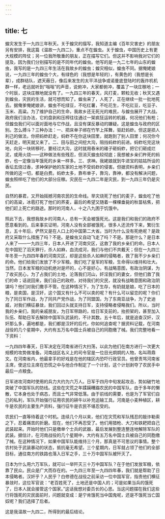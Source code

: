 ```yaml
---
---
---
```

title: 七
---




蝗灾发生于一九四三年秋天。关于蝗灾的描写，我知道主编《百年灾害史》的朋友另有安排，我这篇《温故一九四二》，重点不在蝗虫。关于蝗虫，中国历史上有更大规模的阵仗；另一位我所敬重的朋友，正在描写它们。但这并不影响我对它们的提及，因为我们分别描写的是不同年代的蝗虫。他写的是一九二七年的山东的蝗虫，我写的是一九四三年生活在我故乡的蝗虫；蝗灾相似，蝗虫不同。据俺姥娘说，一九四三年的蝗虫个大，有绿色的（我想是年轻的），有黄色的（我想是长辈），成群结队，遮天蔽日，像后来发生的太平洋战争或诺曼底登陆时的轰炸机机群一样，老远就听到“嗡嗡”的声音，说俯冲，大家都俯冲，覆盖了一块庄稼地；一个时辰，这块庄稼地就没有了。一九四三年的春天，风打麦，颗粒无收；秋天又遇到蝗虫，灾民的生活，就可想而知了。蝗虫来了，人死了，正在继续一批一批地死去。据俺爹俺姥娘讲，蝗虫不吃绿豆，不吃红薯，不吃花生，不吃豇豆，吃豆子、玉米、高粱。为了维护自己的生命，我故乡还无死光的难民，与蝗虫展开了大战。政府我们没办法，它的盘剥和压榨往往通过一架疯狂运转的机器，何况他们有枪；但蝗虫我们可以面对面地与它作战，且没有谋反暴动的嫌疑。这是蝗虫与政府的区别。怎么搏斗？三种办法：一、把床单子绑在竹竿上挥舞，驱赶蚂蚱。但这是损人利己的做法，你把蚂蚱赶走，蚂蚱不在你这块田里，就跑到了别人田里；何况你今天赶走，明天就又来了。二、田与田之间挖大沟，阻挡蚂蚱的前进。蚂蚱吃完这块地，向另一块转移时，要经过大沟，这时就用舂米的碓子砸蚂蚱，把它们砸成烂泥，或用火烧——这种做法有些残忍，但消灭蝗虫较彻底；我想被乡亲们杵死的蚂蚱，也一定像当年饿死的乡亲一样多。三、求神。我姥娘就到牛进宝的姑姑所设的香坛去烧过香，求神保护她的东家的土地不受蚂蚱的侵害。但据资料表明，乡亲们所做的这一切，都是白费。蚂蚱太多，靠布单子，靠沟，靠神，都没有解决问题，蝗虫照样吃了他们的大部分庄稼。灾民在一九四二年是灾民，到一九四三年仍是灾民。

自然的暴君，又开始摇撼河南农民的生命线。旱灾烧死了他们的麦子，蝗虫吃了他们的高粱，冰雹打死了他们的荞麦，最后的希望又随着一棵棵垂毙的秋苗枯焦，把他们赶上死亡的路途。那时的河南人，十之八九困于饥饿中。

照此下去，我想我故乡的河南人，总有一天会被饿死光。这是我们和我们的政府不愿意看到的。后来事实证明，河南人没有全部被饿死，很多人还流传下来，繁衍生息，五十年后，俨然又是在人口上的中国第二大省。当时为什么没有死绝呢？是政府又采取什么措施了吗？不是。是蝗虫又自动飞走了吗？不是。那是什么？是日本人来了——一九四三年，日本人开进了河南灾区，这救了我的乡亲们的命。日本人在中国犯了滔天罪行，杀人如麻，血流成河，我们与他们不共戴天；但在一九四三年冬至一九四四年春的河南灾区，却是这些杀人如麻的侵略者，救了我不少乡亲们的命。他们给我们发放了不少军粮。我们吃了皇军的军粮，生命得以维持和壮大。当然，日本发军粮的动机绝对是坏的，心不是好心，有战略意图，有政治阴谋，为了收买民心，为了占我们的土地，沦落我们河山，奸淫我们的妻女，但他们救了我们的命；话说回来，我们自己的政府，对待我们的灾民，就没有战略意图和政治阴谋吗？他们对我们撒手不管。在这种情况下，为了生存，有奶就是娘，吃了日本的粮，是卖国，是汉奸，这个国又有什么不可以卖的呢？有什么可以留恋的呢？你们为了同日军作战，为了同共产党作战，为了同盟国，为了东南亚战争，为了史迪威，对我们横征暴敛，我们回过头就支持日军，支持侵略者侵略我们。所以，当时我的乡亲们，我的亲戚朋友，为日军带路的，给日军支前的，抬担架的，甚至加入队伍、帮助日军去解除中国军队武装的，不计其数。五十年后，就是追查汉奸，汉奸那么多，遍地都是，我们都是汉奸的后代，你如何追查呢？据资料记载，在河南战役的几个星期中，大约有五万名中国士兵被自己的同胞缴了械。我们完整地看一下资料：

一九四四年春天，日军决定在河南省进行大扫荡，以此为他们在南方进行一次更大规模的攻势做准备。河南战区名义上的司令官是一位目光炯炯的人物，名叫蒋鼎文。在河南省内，他最拿手的好戏是在他的辖区内恐吓行政官员。他曾责骂河南省主席，使这位主席在恐慌之中与他合作制定了一个计划，这个计划剥夺了农民手中最后一点粮食。

日军进攻河南时使用的兵力大约为六万人。日军于四月中旬发起攻击，势如破竹地突破了中国军队的防线。这些在灾荒之年蹂躏糟蹋农民的中国军队，由于多年的懒散，它本身也处于病态，而且士气非常低落。由于前线的需要，也是为了军官们自己的私利，军队开始强行征用农民的耕牛以补充运输工具。河南是小麦种植区，耕牛是农民的主要生产资料，强行征牛是农民不堪忍受的。

农民们一直等待着这个时机。连续几个月以来，他们在灾荒和军队残忍的敲诈勒索之下，忍着痛苦的折磨。现在，他们不再忍受了。他们用猎枪、大刀和铁耙把自己武装起来。开始时他们只是缴单个士兵的武器，最后发展到整连整连地解除军队的武装。据估计，在河南战役的几个星期中，大约有五万名中国士兵被自己的同胞缴了械。在这种情况下，如果中国军队能维持三个月，那真是不可思议的事情。整个农村处于武装暴动的状态，抵抗毫无希望。三个星期内，日军就占领了他们的全部目标，通往南方的铁路也落入日军之手，三十万中国军队被歼灭了。

日本为什么用六万军队，就可以一举歼灭三十万中国军队？在于他们发放军粮，依靠了民众。民众是广大而存在的。一九四三年至一九四四年春，我们就是帮助了日本侵略者。汉奸乎？人民乎？白修德在战役之前采访一位中国军官，指责他们横征暴敛时，这位军官说：“老百姓死了，土地还是中国人的；可是如果当兵的饿死了，日本人就会接管这个国家。”这话我想对委员长的心思。当这问题摆在我们这些行将饿死的灾民面前时，问题就变成：是宁肯饿死当中国鬼呢，还是不饿死当亡国奴呢？我们选择了后者。

这是我温故一九四二，所得到的最后结论。